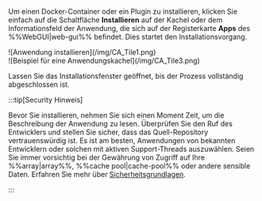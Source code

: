 Um einen Docker-Container oder ein Plugin zu installieren, klicken Sie einfach auf die Schaltfläche **Installieren** auf der Kachel oder dem Informationsfeld der Anwendung, die sich auf der Registerkarte **Apps** des %%WebGUI|web-gui%% befindet. Dies startet den Installationsvorgang.

<div style={{ margin: 'auto', maxWidth: '800px', display: 'flex', flexDirection: 'row', justifyContent: 'center', gap: '20px', alignItems: 'flex-start' }}>
  <div style={{ maxWidth: '390px', display: 'flex', flexDirection: 'column', alignItems: 'center' }}>
    ![Anwendung installieren](/img/CA_Tile1.png)
  </div>

  <div style={{ maxWidth: '390px', display: 'flex', flexDirection: 'column', alignItems: 'center' }}>
    ![Beispiel für eine Anwendungskachel](/img/CA_Tile3.png)
  </div>
</div>

Lassen Sie das Installationsfenster geöffnet, bis der Prozess vollständig abgeschlossen ist.

:::tip[Security Hinweis]

Bevor Sie installieren, nehmen Sie sich einen Moment Zeit, um die Beschreibung der Anwendung zu lesen. Überprüfen Sie den Ruf des Entwicklers und stellen Sie sicher, dass das Quell-Repository vertrauenswürdig ist. Es ist am besten, Anwendungen von bekannten Entwicklern oder solchen mit aktiven Support-Threads auszuwählen. Seien Sie immer vorsichtig bei der Gewährung von Zugriff auf Ihre %%array|array%%, %%cache pool|cache-pool%% oder andere sensible Daten. Erfahren Sie mehr über [Sicherheitsgrundlagen](../../../system-administration/secure-your-server/security-fundamentals.mdx).

:::

